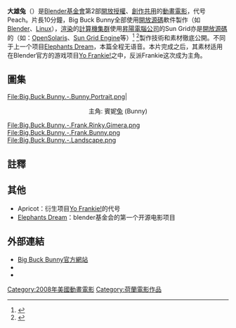 {{noteTA
|G1=IT
}}
{{Infobox Film
|name=大雄兔
|image=Big buck bunny poster big.jpg
|caption=Movie Poster
|director=Sacha Goedegebure ("Sago")
|producer=[[Ton_Roosendaal|Ton Roosendaal]]
|writer=Sacha Goedegebure ("Sago")
|starring=
|music=Jan Morgenstern
|distributor=
|released= 2008年5月30日
|runtime= 10 分鐘
|language=
|rating=
|budget=
|imdb_id=
}}

'''大雄兔'''（{{lang|en|'''Big Buck Bunny'''}}）是[[Blender基金會|Blender基金會]]第2部[[內容開放|開放授權]]、[[創作共用|創作共用]]的[[動畫電影|動畫電影]]，代号Peach。片長10分鐘，Big Buck Bunny全部使用[[開放源碼|開放源碼]]軟件製作（如[[Blender|Blender]]、[[Linux|Linux]]），[[渲染|渲染]]的[[計算機集群|計算機集群]]使用[[昇陽電腦公司|昇陽電腦公司]]的Sun Grid亦是[[開放源碼|開放源碼]]的（如：[[OpenSolaris|OpenSolaris]]、[[Sun_Grid_Engine|Sun Grid Engine]]等）<ref>{{cite news | url=http://www.sun.com/aboutsun/pr/2008-06/sunflash.20080602.1.xml | title=Sun's Network.com Renders Computer-Animated Movie "Big Buck Bunny" | publisher=[[昇陽電腦公司|昇陽電腦公司]] | date=2008年6月2日 | accessdate=2008年6月9日 | archive-date=2008年6月7日 | archive-url=https://web.archive.org/web/20080607071124/http://www.sun.com/aboutsun/pr/2008-06/sunflash.20080602.1.xml | dead-url=yes }}</ref>  <ref>{{cite news | url=http://www.bigbuckbunny.org/index.php/our-renderfarm-and-how-it-works/ | title=The Renderfarm (how it works) | publisher=[[Blender基金會|Blender基金會]] | date=2008年2月16日 | accessdate=2008年6月21日 | archive-date=2008年8月28日 | archive-url=https://web.archive.org/web/20080828221747/http://www.bigbuckbunny.org/index.php/our-renderfarm-and-how-it-works | dead-url=yes }}</ref>製作技術和素材徹底公開。不同于上一个项目[[Elephants_Dream|Elephants Dream]]，本篇全程无语音。本片完成之后，其素材适用在Blender官方的游戏项目[[Yo_Frankie!|Yo Frankie!]]之中，反派Frankie这次成为主角。

== 圖集 ==
<gallery>
File:Big.Buck.Bunny.-.Bunny.Portrait.png|<center>主角: 賓妮[[兔|兔]] (Bunny)</center>
File:Big.Buck.Bunny.-.Frank.Rinky.Gimera.png
File:Big.Buck.Bunny.-.Frank.Bunny.png
File:Big.Buck.Bunny.-.Landscape.png
</gallery>

== 註釋 ==
<references/>

== 其他 ==
* Apricot：衍生项目[[Yo_Frankie!|Yo Frankie!]]的代号
* [[Elephants_Dream|Elephants Dream]]：blender基金会的第一个开源电影项目

== 外部連結 ==
{{commonscat}}
{{en}}
* [http://www.bigbuckbunny.org/ Big Buck Bunny官方網站]{{Wayback|url=http://www.bigbuckbunny.org/ |date=20080708185404 }}
* {{youtube|YE7VzlLtp-4|Big Buck Bunny電影}} 
* {{vimeo|1084537|Big Buck Bunny電影}}

{{Blender基金會}}

[[Category:2008年美國動畫電影|Category:2008年美國動畫電影]]
[[Category:荷蘭電影作品|Category:荷蘭電影作品]]